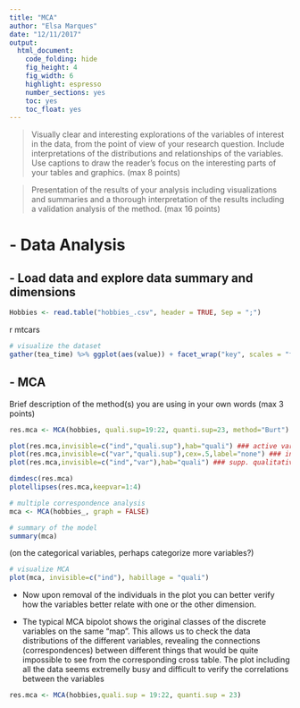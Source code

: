 ```yaml
---
title: "MCA"
author: "Elsa Marques"
date: "12/11/2017"
output: 
  html_document:
    code_folding: hide
    fig_height: 4
    fig_width: 6
    highlight: espresso
    number_sections: yes
    toc: yes
    toc_float: yes 
---
```


 > Visually clear and interesting explorations of the variables of interest in the data, from the point of view of your research question. Include interpretations of the distributions and relationships of the variables. Use captions to draw the reader’s focus on the interesting parts of your tables and graphics. (max 8 points)
 
 > Presentation of the results of your analysis including visualizations and summaries and a thorough interpretation of the results including a validation analysis of the method. (max 16 points)
 
 
# - Data Analysis 

## - Load data and explore data summary and dimensions 
```r
Hobbies <- read.table("hobbies_.csv", header = TRUE, Sep = ";")
```

{r cols.print=3, rows.print=3}
mtcars




```r
# visualize the dataset
gather(tea_time) %>% ggplot(aes(value)) + facet_wrap("key", scales = "free") + geom_bar() + theme(axis.text.x = element_text(angle = 45, hjust = 1, size = 6))
```



## - MCA


Brief description of the method(s) you are using in your own words (max 3 points)
```r
res.mca <- MCA(hobbies, quali.sup=19:22, quanti.sup=23, method="Burt")

plot(res.mca,invisible=c("ind","quali.sup"),hab="quali") ### active var. only
plot(res.mca,invisible=c("var","quali.sup"),cex=.5,label="none") ### individuals only
plot(res.mca,invisible=c("ind","var"),hab="quali") ### supp. qualitative var. only

dimdesc(res.mca)
plotellipses(res.mca,keepvar=1:4)
```


```r
# multiple correspondence analysis
mca <- MCA(hobbies_, graph = FALSE)

# summary of the model
summary(mca)
```

(on the categorical variables, perhaps categorize more variables?)




```r
# visualize MCA
plot(mca, invisible=c("ind"), habillage = "quali")
```

 - Now upon removal of the individuals in the plot you can better verify how the variables better relate with one or the other dimension. 
 
  - The typical MCA bipolot shows the original classes of the discrete variables on the same "map". This allows us to check the data distributions of the different variables, revealing the connections (correspondences) between different things that would be quite impossible to see from the corresponding cross table. The plot including all the data seems extremelly busy and difficult to verify the correlations between the variables 
  
  


```r
res.mca <- MCA(hobbies,quali.sup = 19:22, quanti.sup = 23)
```





